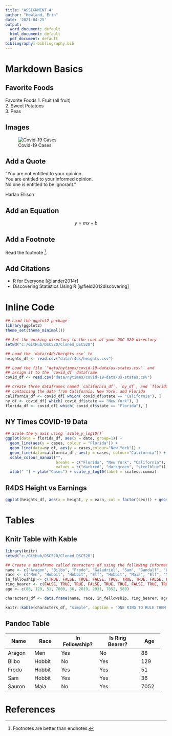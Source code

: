 ```yaml
---
title: "ASSIGNMENT 4"
author: "Howland, Erin"
date: '2021-04-25'
output:
  word_document: default
  html_document: default
  pdf_document: default
bibliography: bibliography.bib
---
```

# Markdown Basics

## Favorite Foods
Favorite Foods
1. Fruit (all fruit)  
2. Sweet Potatoes  
3. Peas  

## Images
![Covid-19 Cases](../../completed/assignment04/plots/10-all-cases-log.png)


## Add a Quote
"You are not entitled to your opinion.  
You are entitled to your informed opinion.  
No one is entitled to be ignorant."
  
Harlan Ellison

## Add an Equation
$$ y = mx + b $$

## Add a Footnote

Read the footnote [^1].

[^1]: Footnotes are better than endnotes.

## Add Citations

* R for Everyone [@lander2014r]
* Discovering Statistics Using R [@field2012discovering]

# Inline Code

```r

## Load the ggplot2 package
library(ggplot2)
theme_set(theme_minimal())

## Set the working directory to the root of your DSC 520 directory
setwd("c:/GitHub/DSC520/Cloned_DSC520")

## Load the `data/r4ds/heights.csv` to
heights_df <- read.csv("data/r4ds/heights.csv")

## Load the file `"data/nytimes/covid-19-data/us-states.csv"` and
## assign it to the `covid_df` dataframe
covid_df <- read.csv("data/nytimes/covid-19-data/us-states.csv")

## Create three dataframes named `california_df`, `ny_df`, and `florida_df`
## containing the data from California, New York, and Florida
california_df <- covid_df[ which( covid_df$state == "California"), ]
ny_df <- covid_df[ which( covid_df$state == "New York"), ]
florida_df <- covid_df[ which( covid_df$state == "Florida"), ]
```
## NY Times COVID-19 Data
```r

## Scale the y axis using `scale_y_log10()`
ggplot(data = florida_df, aes(x = date, group=1)) +
  geom_line(aes(y = cases, colour = "Florida")) +
  geom_line(data=ny_df, aes(y = cases,colour="New York")) +
  geom_line(data=california_df, aes(y = cases, colour="California")) +
  scale_colour_manual("",
                      breaks = c("Florida", "New York", "California"),
                      values = c("darkred", "darkgreen", "steelblue")) +
  xlab(" ") + ylab("Cases") + scale_y_log10(label = scales::comma)
```

## R4DS Height vs Earnings
```r
ggplot(heights_df, aes(x = height, y = earn, col = factor(sex))) + geom_point() + ggtitle('Height vs. Earnings') + xlab('Height (Inches)') + ylab('Earnings (Dollars)')
```

# Tables

## Knitr Table with Kable
```r
library(knitr)
setwd("c:/GitHub/DSC520/Cloned_DSC520")

## Create a dataframe called characters_df using the following information from LOTR
name <- c("Aragon", "Bilbo", "Frodo", "Galadriel", "Sam", "Gandalf", "Legolas", "Sauron", "Gollum")
race <- c("Men", "Hobbit", "Hobbit", "Elf", "Hobbit", "Maia", "Elf", "Maia", "Hobbit")
in_fellowship <- c(TRUE, FALSE, TRUE, FALSE, TRUE, TRUE, TRUE, FALSE, FALSE)
ring_bearer <- c(FALSE, TRUE, TRUE, FALSE, TRUE, TRUE, FALSE, TRUE, TRUE)
age <- c(88, 129, 51, 7000, 36, 2019, 2931, 7052, 589)

characters_df <- data.frame(name, race, in_fellowship, ring_bearer, age)

knitr::kable(characters_df, "simple", caption = "ONE RING TO RULE THEM ALL")
```

## Pandoc Table
+-----------+-----------+----------------+-----------------+---------+
| Name      | Race      | In Fellowship? | Is Ring Bearer? | Age     |
+===========+===========+================+=================+=========+
| Aragon    | Men       | Yes            | No              | 88      |
+-----------+-----------+----------------+-----------------+---------+
| Bilbo     | Hobbit    | No             | Yes             | 129     |
+-----------+-----------+----------------+-----------------+---------+
| Frodo     | Hobbit    | Yes            | Yes             | 51      |
+-----------+-----------+----------------+-----------------+---------+
| Sam       | Hobbit    | Yes            | Yes             | 36      |
+-----------+-----------+----------------+-----------------+---------+
| Sauron    | Maia      | No             | Yes             | 7052    |
+-----------+-----------+----------------+-----------------+---------+


# References